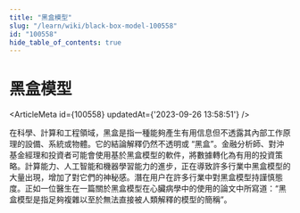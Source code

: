 ```yaml
---
title: "黑盒模型"
slug: "/learn/wiki/black-box-model-100558"
id: "100558"
hide_table_of_contents: true
---
```



# 黑盒模型

<ArticleMeta id={100558} updatedAt={'2023-09-26 13:58:51'} />
<div className='border-solid border-b border-t-0 my-4 border-[var(--ifm-color-gray-300)]' />

在科學、計算和工程領域，黑盒是指一種能夠產生有用信息但不透露其內部工作原理的設備、系統或物體。它的結論解釋仍然不透明或 “黑盒”。金融分析師、對沖基金經理和投資者可能會使用基於黑盒模型的軟件，將數據轉化為有用的投資策略。計算能力、人工智能和機器學習能力的進步，正在導致許多行業中黑盒模型的大量出現，增加了對它們的神秘感。潛在用户在許多行業中對黑盒模型持謹慎態度。正如一位醫生在一篇關於黑盒模型在心臟病學中的使用的論文中所寫道：“黑盒模型是指足夠複雜以至於無法直接被人類解釋的模型的簡稱”。
